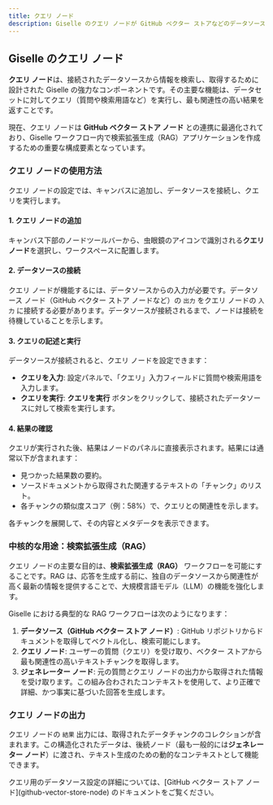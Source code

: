 ```yaml
---
title: クエリ ノード
description: Giselle のクエリ ノードが GitHub ベクター ストアなどのデータソースに対してクエリを実行し、検索拡張生成（RAG）を可能にする方法を学びます。
---
```


## Giselle のクエリ ノード

**クエリ ノード**は、接続されたデータソースから情報を検索し、取得するために設計された Giselle の強力なコンポーネントです。その主要な機能は、データセットに対してクエリ（質問や検索用語など）を実行し、最も関連性の高い結果を返すことです。

現在、クエリ ノードは **GitHub ベクター ストア ノード** との連携に最適化されており、Giselle ワークフロー内で検索拡張生成（RAG）アプリケーションを作成するための重要な構成要素となっています。

### クエリ ノードの使用方法

クエリ ノードの設定では、キャンバスに追加し、データソースを接続し、クエリを実行します。

#### 1. クエリ ノードの追加

キャンバス下部のノードツールバーから、虫眼鏡のアイコンで識別される**クエリ ノード**を選択し、ワークスペースに配置します。

#### 2. データソースの接続

クエリ ノードが機能するには、データソースからの入力が必要です。データソース ノード（GitHub ベクター ストア ノードなど）の `出力` をクエリ ノードの `入力` に接続する必要があります。データソースが接続されるまで、ノードは接続を待機していることを示します。

#### 3. クエリの記述と実行

データソースが接続されると、クエリ ノードを設定できます：
*   **クエリを入力**: 設定パネルで、「クエリ」入力フィールドに質問や検索用語を入力します。
*   **クエリを実行**: **クエリを実行** ボタンをクリックして、接続されたデータソースに対して検索を実行します。

#### 4. 結果の確認

クエリが実行された後、結果はノードのパネルに直接表示されます。結果には通常以下が含まれます：
*   見つかった結果数の要約。
*   ソースドキュメントから取得された関連するテキストの「チャンク」のリスト。
*   各チャンクの類似度スコア（例：58%）で、クエリとの関連性を示します。

各チャンクを展開して、その内容とメタデータを表示できます。

### 中核的な用途：検索拡張生成（RAG）

クエリ ノードの主要な目的は、**検索拡張生成（RAG）** ワークフローを可能にすることです。RAG は、応答を生成する前に、独自のデータソースから関連性が高く最新の情報を提供することで、大規模言語モデル（LLM）の機能を強化します。

Giselle における典型的な RAG ワークフローは次のようになります：
1.  **データソース（GitHub ベクター ストア ノード）**: GitHub リポジトリからドキュメントを取得してベクトル化し、検索可能にします。
2.  **クエリ ノード**: ユーザーの質問（クエリ）を受け取り、ベクター ストアから最も関連性の高いテキストチャンクを取得します。
3.  **ジェネレーター ノード**: 元の質問*と*クエリ ノードの出力から取得された情報を受け取ります。この組み合わされたコンテキストを使用して、より正確で詳細、かつ事実に基づいた回答を生成します。

### クエリ ノードの出力

クエリ ノードの `結果` 出力には、取得されたデータチャンクのコレクションが含まれます。この構造化されたデータは、後続ノード（最も一般的には**ジェネレーター ノード**）に渡され、テキスト生成のための動的なコンテキストとして機能できます。

<Note>
クエリ用のデータソース設定の詳細については、[GitHub ベクター ストア ノード](github-vector-store-node) のドキュメントをご覧ください。
</Note>
